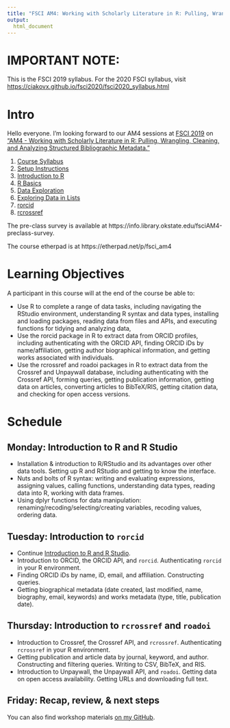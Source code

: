 ```yaml
---
title: "FSCI AM4: Working with Scholarly Literature in R: Pulling, Wrangling, Cleaning, and Analyzing Structured Bibliographic Metadata"
output: 
  html_document
---
```


# IMPORTANT NOTE:

This is the FSCI 2019 syllabus. For the 2020 FSCI syllabus, visit <https://ciakovx.github.io/fsci2020/fsci2020_syllabus.html>

# Intro

Hello everyone. I'm looking forward to our AM4 sessions at [FSCI 2019](https://www.force11.org/fsci/2019) on ["AM4 - Working with Scholarly Literature in R: Pulling, Wrangling, Cleaning, and Analyzing Structured Bibliographic Metadata."](https://www.force11.org/fsci/2019/course-abstracts#AM4) 

1. [Course Syllabus](fsci_syllabus.html)
2. [Setup Instructions](setup_instructions.html)
3. [Introduction to R](IntroductionToR.html)
4. [R Basics](RBasics.html)
4. [Data Exploration](DataExploration.html)
5. [Exploring Data in Lists](jennybc_lists_lesson.html)
5. [rorcid](rorcid.html)
6. [rcrossref](rcrossref.html)

The pre-class survey is available at https://info.library.okstate.edu/fsciAM4-preclass-survey. 

The course etherpad is at https://etherpad.net/p/fsci_am4

# Learning Objectives

A participant in this course will at the end of the course be able to:

* Use R to complete a range of data tasks, including navigating the RStudio environment, understanding R syntax and data types, installing and loading packages, reading data from files and APIs, and executing functions for tidying and  analyzing data,
* Use the rorcid package in R to extract data from ORCID profiles, including authenticating with the ORCID API, finding ORCID iDs by name/affiliation, getting author biographical information, and getting works associated with individuals.
* Use the rcrossref and roadoi packages in R to extract data from the Crossref and Unpaywall database, including authenticating with the Crossref API, forming queries, getting publication information, getting data on articles, converting articles to BibTeX/RIS, getting citation data, and checking for open access versions.


# Schedule

## Monday: Introduction to R and R Studio

* Installation & introduction to R/RStudio and its advantages over other data tools. Setting up R and RStudio and getting to know the interface.
* Nuts and bolts of R syntax: writing and evaluating expressions, assigning values, calling functions, understanding data types, reading data into R, working with data frames.
* Using dplyr functions for data manipulation: renaming/recoding/selecting/creating variables, recoding values, ordering data.

## Tuesday: Introduction to `rorcid`

* Continue [Introduction to R and R Studio](). 
* Introduction to ORCID, the ORCID API, and `rorcid`. Authenticating `rorcid` in your R environment.
* Finding ORCID iDs by name, iD, email, and affiliation. Constructing queries.
* Getting biographical metadata (date created, last modified, name, biography, email, keywords) and works metadata (type, title, publication date).

## Thursday: Introduction to `rcrossref` and `roadoi`

* Introduction to Crossref, the Crossref API, and `rcrossref`. Authenticating `rcrossref` in your R environment.
* Getting publication and article data by journal, keyword, and author. Constructing and filtering queries. Writing to CSV, BibTeX, and RIS.
* Introduction to Unpaywall, the Unpaywall API, and `roadoi`. Getting data on open access availability. Getting URLs and downloading full text.


## Friday: Recap, review, & next steps

You can also find workshop materials [on my GitHub](https://github.com/ciakovx/ciakovx.github.io). 
